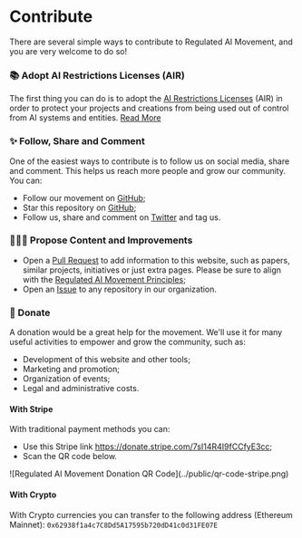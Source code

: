 # Contribute

There are several simple ways to contribute to Regulated AI Movement, and you are very welcome to do so!

### 📚 Adopt AI Restrictions Licenses (AIR)
The first thing you can do is to adopt the [AI Restrictions Licenses](licenses.mdx) (AIR) in order to protect your projects and creations from being used out of control from AI systems and entities. [Read More](licenses.mdx)

### ✨ Follow, Share and Comment
One of the easiest ways to contribute is to follow us on social media, share and comment. This helps us reach more people and grow our community. You can:

- Follow our movement on [GitHub](https://github.com/regulated-ai-movement);
- Star this repository on [GitHub](https://github.com/regulated-ai-movement/raimovement.org);
- Follow us, share and comment on [Twitter](https://twitter.com/raimovement.org) and tag us.

### 🙋🏽‍♀️ Propose Content and Improvements
- Open a [Pull Request](https://github.com/regulated-ai-movement/raimovement.org) to add information to this website, such as papers, similar projects, initiatives or just extra pages. Please be sure to align with the [Regulated AI Movement Principles](principles.mdx);
- Open an [Issue](https://github.com/regulated-ai-movement/) to any repository in our organization.

### 💚 Donate
A donation would be a great help for the movement. We'll use it for many useful activities to empower and grow the community, such as:
- Development of this website and other tools;
- Marketing and promotion;
- Organization of events;
- Legal and administrative costs.

#### With Stripe
With traditional payment methods you can:
- Use this Stripe link https://donate.stripe.com/7sI14R4I9fCCfyE3cc;
- Scan the QR code below.

<div style={{ width: '250px', marginTop: '20px' }}>
    ![Regulated AI Movement Donation QR Code](../public/qr-code-stripe.png)
</div>

#### With Crypto
With Crypto currencies you can transfer to the following address (Ethereum Mainnet): `0x62938f1a4c7C8Dd5A17595b720dD41c0d31FE07E`